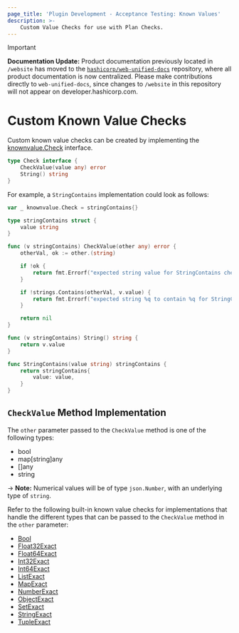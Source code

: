 ```yaml
---
page_title: 'Plugin Development - Acceptance Testing: Known Values'
description: >-
    Custom Value Checks for use with Plan Checks.
---
```


> [!IMPORTANT]  
> **Documentation Update:** Product documentation previously located in `/website` has moved to the [`hashicorp/web-unified-docs`](https://github.com/hashicorp/web-unified-docs) repository, where all product documentation is now centralized. Please make contributions directly to `web-unified-docs`, since changes to `/website` in this repository will not appear on developer.hashicorp.com.

# Custom Known Value Checks

Custom known value checks can be created by implementing the [knownvalue.Check](https://pkg.go.dev/github.com/hashicorp/terraform-plugin-testing/knownvalue#Check) interface.

```go
type Check interface {
	CheckValue(value any) error
	String() string
}
```

For example, a `StringContains` implementation could look as follows:

```go
var _ knownvalue.Check = stringContains{}

type stringContains struct {
	value string
}

func (v stringContains) CheckValue(other any) error {
	otherVal, ok := other.(string)

	if !ok {
		return fmt.Errorf("expected string value for StringContains check, got: %T", other)
	}

	if !strings.Contains(otherVal, v.value) {
		return fmt.Errorf("expected string %q to contain %q for StringContains check", otherVal, v.value)
	}

	return nil
}

func (v stringContains) String() string {
	return v.value
}

func StringContains(value string) stringContains {
	return stringContains{
		value: value,
	}
}
```

## `CheckValue` Method Implementation

The `other` parameter passed to the `CheckValue` method is one of the following types:

* bool
* map[string]any
* []any
* string

-> **Note:** Numerical values will be of type `json.Number`, with an underlying type of `string`.

Refer to the following built-in known value checks for implementations that handle the different types that can be passed to the `CheckValue` method in the `other` parameter:

* [Bool](https://pkg.go.dev/github.com/hashicorp/terraform-plugin-testing/knownvalue#Bool)
* [Float32Exact](https://pkg.go.dev/github.com/hashicorp/terraform-plugin-testing/knownvalue#Float32Exact)
* [Float64Exact](https://pkg.go.dev/github.com/hashicorp/terraform-plugin-testing/knownvalue#Float64Exact)
* [Int32Exact](https://pkg.go.dev/github.com/hashicorp/terraform-plugin-testing/knownvalue#Int32Exact)
* [Int64Exact](https://pkg.go.dev/github.com/hashicorp/terraform-plugin-testing/knownvalue#Int64Exact)
* [ListExact](https://pkg.go.dev/github.com/hashicorp/terraform-plugin-testing/knownvalue#ListExact)
* [MapExact](https://pkg.go.dev/github.com/hashicorp/terraform-plugin-testing/knownvalue#MapExact)
* [NumberExact](https://pkg.go.dev/github.com/hashicorp/terraform-plugin-testing/knownvalue#NumberExact)
* [ObjectExact](https://pkg.go.dev/github.com/hashicorp/terraform-plugin-testing/knownvalue#ObjectExact)
* [SetExact](https://pkg.go.dev/github.com/hashicorp/terraform-plugin-testing/knownvalue#SetExact)
* [StringExact](https://pkg.go.dev/github.com/hashicorp/terraform-plugin-testing/knownvalue#StringExact)
* [TupleExact](https://pkg.go.dev/github.com/hashicorp/terraform-plugin-testing/knownvalue#TupleExact)
